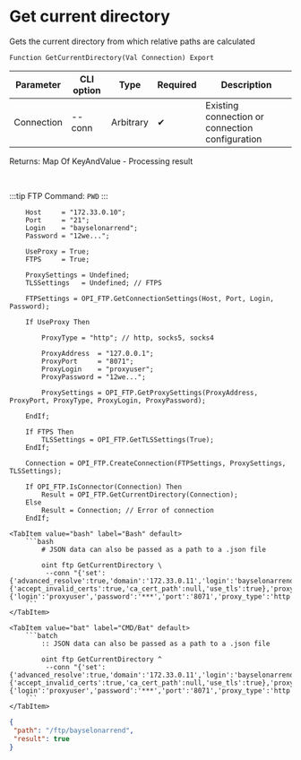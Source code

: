 ﻿---
sidebar_position: 5
description: Get current directory and other functions to work with FTP in the Open Integration Package, a free open-source integration library for 1C:Enterprise 8, OneScript and CLI
keywords: [1C, 1С, 1С:Enterprise, 1С:Enterprise 8.3, API, Integration, Services, Exchange, OneScript, CLI, FTP]
---


# Get current directory
 Gets the current directory from which relative paths are calculated



`Function GetCurrentDirectory(Val Connection) Export`

  | Parameter | CLI option | Type | Required | Description |
  |-|-|-|-|-|
  | Connection | --conn | Arbitrary | &#x2714; | Existing connection or connection configuration |

  
  Returns:  Map Of KeyAndValue - Processing result

<br/>

:::tip
FTP Command: `PWD`
:::
<br/>


```bsl title="1C:Enterprise/OneScript code example"
    Host     = "172.33.0.10";
    Port     = "21";
    Login    = "bayselonarrend";
    Password = "12we...";

    UseProxy = True;
    FTPS     = True;

    ProxySettings = Undefined;
    TLSSettings   = Undefined; // FTPS

    FTPSettings = OPI_FTP.GetConnectionSettings(Host, Port, Login, Password);

    If UseProxy Then

        ProxyType = "http"; // http, socks5, socks4

        ProxyAddress  = "127.0.0.1";
        ProxyPort     = "8071";
        ProxyLogin    = "proxyuser";
        ProxyPassword = "12we...";

        ProxySettings = OPI_FTP.GetProxySettings(ProxyAddress, ProxyPort, ProxyType, ProxyLogin, ProxyPassword);

    EndIf;

    If FTPS Then
        TLSSettings = OPI_FTP.GetTLSSettings(True);
    EndIf;

    Connection = OPI_FTP.CreateConnection(FTPSettings, ProxySettings, TLSSettings);

    If OPI_FTP.IsConnector(Connection) Then
        Result = OPI_FTP.GetCurrentDirectory(Connection);
    Else
        Result = Connection; // Error of connection
    EndIf;
```
 

 <Tabs>
  
    <TabItem value="bash" label="Bash" default>
        ```bash
            # JSON data can also be passed as a path to a .json file
            
            oint ftp GetCurrentDirectory \
             --conn "{'set':{'advanced_resolve':true,'domain':'172.33.0.11','login':'bayselonarrend','passive':true,'password':'***','port':'21','read_timeout':'120','write_timeout':'120'},'tls':{'accept_invalid_certs':true,'ca_cert_path':null,'use_tls':true},'proxy':{'login':'proxyuser','password':'***','port':'8071','proxy_type':'http','server':'127.0.0.1'}}"
        ```
    </TabItem>
  
    <TabItem value="bat" label="CMD/Bat" default>
        ```batch
            :: JSON data can also be passed as a path to a .json file
            
            oint ftp GetCurrentDirectory ^
             --conn "{'set':{'advanced_resolve':true,'domain':'172.33.0.11','login':'bayselonarrend','passive':true,'password':'***','port':'21','read_timeout':'120','write_timeout':'120'},'tls':{'accept_invalid_certs':true,'ca_cert_path':null,'use_tls':true},'proxy':{'login':'proxyuser','password':'***','port':'8071','proxy_type':'http','server':'127.0.0.1'}}"
        ```
    </TabItem>
</Tabs>


```json title="Result"
{
 "path": "/ftp/bayselonarrend",
 "result": true
}
```
